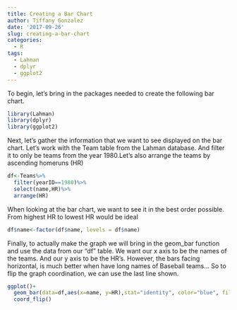 ```yaml
---
title: Creating a Bar Chart
author: Tiffany Gonzalez
date: '2017-09-26'
slug: creating-a-bar-chart
categories:
  - R
tags:
  - Lahman
  - dplyr
  - ggplot2
---
```


To begin, let's bring in the packages needed to create the following bar chart. 
```r
library(Lahman)
library(dplyr)
library(ggplot2)
```

Next, let's gather the information that we want to see displayed on the bar chart. Let's work with the Team table from the Lahman database. And filter it to only be teams from the year 1980.Let's also arrange the teams by ascending homeruns (HR)

```r
df<-Teams%>%
  filter(yearID==1980)%>%
  select(name,HR)%>%
  arrange(HR)
```

When looking at the bar chart, we want to see it in the best order possible. From highest HR to lowest HR would be ideal

```r
df$name<-factor(df$name, levels = df$name)
```

Finally, to actually make the graph we will bring in the geom_bar function and use the data from our "df" table. We want our x axis to be the names of the teams. And our y axis to be the HR's. However, the bars facing horizontal, is much better when have long names of Baseball teams... So to flip the graph coordination, we can use the last line shown. 

```r
ggplot()+
  geom_bar(data=df,aes(x=name, y=HR),stat="identity", color="blue", fill="white")+
  coord_flip()
```

